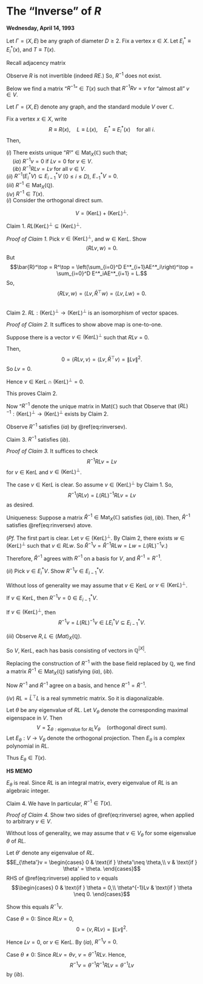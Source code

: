 # The "Inverse" of $R$ {#lec31}
**Wednesday, April 14, 1993** 

Let $\Gamma = (X, E)$ be any graph of diameter $D\geq 2$. Fix a vertex $x\in X$. Let $E^*_i\equiv E^*_i(x)$, and $T \equiv T(x)$.

Recall adjacency matrix
\begin{align}
A & = R + L + F\\
R & = \sum_{i=0}^D E^*_{i+1}AE^*_i,\\
L & = \sum_{i=0}^D E^*_{i-1}AE^*_i,\\
F & = \sum_{i=0}^D E^*_{i}AE^*_i.
\end{align}

Observe $R$ is not invertible (indeed $RE%*_D = O$.)
So, $R^{-1}$ does not exist.

Below we find a matrix "$R^{-1}$"$\in T(x)$ such that $R^{-1}Rv = v$ for "almost all" $v\in V$.

:::{.lemma #inverse-of-r}
Let $\Gamma = (X, E)$ denote any graph, and the standard module $V$ over $\mathbb{C}$.

Fix a vertex $x\in X$, write
$$R\equiv R(x), \quad L \equiv L(x), \quad E^*_i\equiv E^*_i(x) \quad \text{for all }i.$$
Then,

| $(i)$ There exists unique "$R^{_1}$"$\in \mathrm{Mat}_X(\mathbb{C})$ such that;

| $\quad (ia)$ $R^{-1}v = 0$ if $Lv = 0$ for $v\in V$.

| $\quad (ib)$ $R^{-1}RLv = Lv$ for all $v\in V$.

| $(ii)$ $R^{-1}(E^*_iV)\subseteq E^*_{i-1}V$ $(0\leq i\leq D)$, $E^*_{-1}V = 0$.

| $(iii)$ $R^{-1}\in \mathrm{Mat}_X(\mathbb{Q})$.

| $(iv)$ $R^{-1}\in T(x)$.
:::

:::{.proof}
| $(i)$ Consider the orthogonal direct sum.
$$V = (\mathrm{Ker}L) + (\mathrm{Ker}L)^\bot.$$

Claim 1. $RL(\mathrm{Ker}L)^\bot \subseteq (\mathrm{Ker}L)^\bot$.

_Proof of Claim 1._ 
Pick $v\in (\mathrm{Ker}L)^\bot$, and $w\in \mathrm{Ker}L$. Show
$$\langle RLv, w\rangle = 0.$$
But 
$$\bar{R}^\top = R^\top = \left(\sum_{i=0}^D E^*_{i+1}AE^*_i\right)^\top = \sum_{i=0}^D E^*_iAE^*_{i+1} = L.$$
So,
$$\langle RLv, w\rangle = \langle Lv, \bar{R}^\top w\rangle = \langle Lv, Lw\rangle = 0.$$

|
| Claim 2. $RL: (\mathrm{Ker}L)^\bot \to (\mathrm{Ker}L)^\bot$ is an isomorphism of vector spaces.

_Proof of Claim 2._
It suffices to show above map is one-to-one.

Suppose there is  a vector $v\in (\mathrm{Ker}L)^\bot$ such that $RLv = 0$.

Then,
$$0 = \langle RLv , v\rangle = \langle Lv, \bar{R}^\top v\rangle = \|Lv\|^2.$$
So $Lv = 0$.

Hence $v\in \mathrm{Ker}L \cap (\mathrm{Ker}L)^\bot = 0$.

This proves Claim 2.

Now "$R^{-1}$ denote the unique matrix in $\mathrm{Mat}(\mathbb{C})$ such that
\begin{equation}
R^{-1}v = \begin{cases}
0 & \text{if } v\in \mathrm{Ker}L \\
L(RL)^{-1}v & \text{if } v\in (\mathrm{Ker}L)^\bot.
\end{cases}(\#eq:rinversev)
\end{equation}
Observe that $(RL)^{-1}:(\mathrm{Ker}L)^\bot \to (\mathrm{Ker}L)^\bot$ exists by Claim 2.

Observe $R^{-1}$ satisfies $(ia)$ by \@ref(eq:rinversev).

Claim 3. $R^{-1}$ satisfies $(ib)$.

_Proof of Claim 3._
It suffices to check 
$$R^{-1}RLv = Lv$$
for $v\in \mathrm{Ker}L$ and $v\in (\mathrm{Ker}L)^\bot$.

The case $v\in \mathrm{Ker}L$ is clear. So assume $v\in (\mathrm{Ker}L)^\bot$ by Claim 1.
So,
$$R^{-1}(RLv) = L(RL)^{-1}RLv = Lv$$
as desired.

Uniqueness: 
Suppose a matrix $\hat{R}^{-1}\in \mathrm{Mat}_X(\mathbb{C})$ satisfies $(ia), (ib)$. Then, $\hat{R}^{-1}$ satisfies \@ref(eq:rinversev) atove.

(_Pf._ The first part is clear. Let $v\in (\mathrm{Ker}L)^\bot$. By Claim 2, there exists $w\in (\mathrm{Ker}L)^\bot$ such that $v\in RLw$. So $\hat{R}^{-1}v = \hat{R}^{-1}RLw = Lw = L(RL)^{-1}v$.)

Therefore, $\hat{R}^{-1}$ agrees with $R^{-1}$ on a basis for $V$, and $\hat{R}^{-1} = R^{-1}$.


| $(ii)$ Pick $v\in E^*_iV$. Show $R^{-1}v\in E^*_{i-1}V$.
Without loss of generality we may assume that $v\in \mathrm{Ker}L$ or $v\in (\mathrm{Ker}L)^\bot$.

If $v\in \mathrm{Ker}L$, then $R^{-1}v = 0\in E^*_{i-1}V$.

If $v\in (\mathrm{Ker}L)^\bot$, then
$$R^{-1}v = L(RL)^{-1}v \in LE^*_iV \subseteq E^*_{i-1}V.$$

| $(iii)$ Observe $R, L\in \mathrm(Mat)_X(\mathbb{Q})$. 

So $V$, $\mathrm{Ker}L$, each has basis consisting of vectors in $\mathbb{Q}^{|X|}$.

Replacing the construction of $R^{-1}$ with the base field replaced by $\mathbb{Q}$, we find a matrix $\tilde{R}^{-1}\in \mathrm{Mat}_X(\mathbb{Q})$ satisfying $(ia)$, $(ib)$.

Now $R^{-1}$ and $\tilde{R}^{-1}$ agree on a basis, and hence $R^{-1} = \tilde{R}^{-1}$.

| $(iv)$ $RL = \bar{L}^\top L$ is a real symmetric matrix. So it is diagonalizable.

Let $\theta$ be any eigenvalue of $RL$. Let $V_\theta$ denote the corresponding maximal eigenspace in $V$.
Then
$$V = \sum_{\theta:\text{eigenvalue for }RL}V_\theta \quad (\text{orthogonal direct sum}).$$
Let $E_\theta: V\to V_\theta$ denote the orthogonal projection. Then $E_\theta$ is a complex polynomial in $RL$.

Thus $E_\theta\in T(x)$.

:::{.hs}
**HS MEMO**

$E_\theta$ is real. Since $RL$ is an integral matrix, every eigenvalue of $RL$ is an algebraic integer.
:::

Claim 4. We have
\begin{equation}
R^{-1} = \sum_{\theta: \text{eigenvalue of }RL}\theta^{-1}LE_\theta. (\#eq:rinverse)
\end{equation}
In particular, $R^{-1}\in T(x)$.

_Proof of Claim 4._
Show two sides of \@ref(eq:rinverse) agree, when applied to arbitrary $v\in V$.

Without loss of generality, we may assume that $v\in V_\theta$ for some eigenvalue $\theta$ of $RL$.

Let $\theta'$ denote any eigenvalue of $RL$.
$$E_{\theta'}v = \begin{cases} 0 & \text{if } \theta'\neq \theta,\\
v & \text{if } \theta' = \theta.
\end{cases}$$
$\mathrm{RHS}$ of  \@ref(eq:rinverse) applied to $v$ equals
$$\begin{cases} 0 & \text{if } \theta = 0,\\
\theta^{-1}Lv & \text{if } \theta \neq 0.
\end{cases}$$

Show this equals $R^{-1}v$.

Case $\theta = 0$:
Since $RLv = 0$, 
$$0 = \langle v, RLv\rangle = \|Lv\|^2.$$

Hence $Lv = 0$, or $v\in \mathrm{Ker}L$.
By $(ia)$, $R^{-1}v = 0$.

Case $\theta \neq 0$:
Since $RLv = \theta v$, $v = \theta^{-1}RLv$. Hence, 
$$R^{-1}v = \theta^{-1}R^{-1}RLv = \theta^{-1}Lv$$
by $(ib)$.
:::
